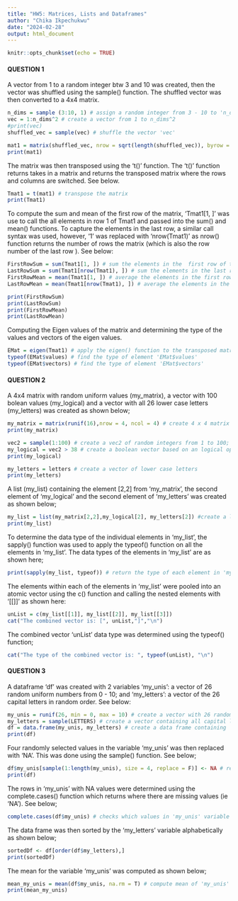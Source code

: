 ```yaml
---
title: "HW5: Matrices, Lists and Dataframes"
author: "Chika Ikpechukwu"
date: "2024-02-28"
output: html_document
---
```


```r
knitr::opts_chunk$set(echo = TRUE)
```



#### **QUESTION 1**

A vector from 1 to a random integer btw 3 and 10 was created, then the vector was shuffled using the sample() function. The shuffled vector was then converted to a 4x4 matrix. 
```r
n_dims = sample (3:10, 1) # assign a random integer from 3 - 10 to 'n_dims'
vec = 1:n_dims^2 # create a vector from 1 to n_dims^2
#print(vec) 
shuffled_vec = sample(vec) # shuffle the vector 'vec'

mat1 = matrix(shuffled_vec, nrow = sqrt(length(shuffled_vec)), byrow = T) # create a matrix from the shuffled vector
print(mat1)

```


The matrix was then transposed using the 't()' function. The 't()' function returns takes in a matrix and returns the transposed matrix where the rows and columns are switched. See below. 

```r
Tmat1 = t(mat1) # transpose the matrix
print(Tmat1) 
```


To compute the sum and mean of the first row of the matrix, 'Tmat1[1, ]' was use to call the all elements in row 1 of Tmat1 and passed into the sum() and mean() functions. To capture the elements in the last row, a similar call syntax was used, however, '1' was replaced with 'nrow(Tmat1)' as nrow() function returns the number of rows the matrix (which is also the row number of the last row ). See below:

```r
FirstRowSum = sum(Tmat1[1, ]) # sum the elements in the  first row of the matrix
LastRowSum = sum(Tmat1[nrow(Tmat1), ]) # sum the elements in the last row of the matrix
FirstRowMean = mean(Tmat1[1, ]) # average the elements in the first row of the matrix
LastRowMean = mean(Tmat1[nrow(Tmat1), ]) # average the elements in the last row
```

```r
print(FirstRowSum)
print(LastRowSum)
print(FirstRowMean)
print(LastRowMean)
```

Computing the Eigen values of the matrix and determining the type of the values and vectors of the eigen values. 

```r
EMat = eigen(Tmat1) # apply the eigen() function to the transposed matrix
typeof(EMat$values) # find the type of element 'EMat$values'
typeof(EMat$vectors) # find the type of element 'EMat$vectors'
```




#### **QUESTION 2**

A 4x4 matrix with random uniform values (my_matrix), a vector with 100 bolean values (my_logical) and a vector with all 26 lower case letters (my_letters) was created as shown below; 

```r
my_matrix = matrix(runif(16),nrow = 4, ncol = 4) # create 4 x 4 matrix of random uniform values
print(my_matrix)

vec2 = sample(1:100) # create a vec2 of random integers from 1 to 100; note this is shuffled due to the sample() function
my_logical = vec2 > 38 # create a boolean vector based on an logical operation
print(my_logical)

my_letters = letters # create a vector of lower case letters
print(my_letters)
```


A list (my_list) containing the element [2,2] from 'my_matrix', the second element of 'my_logical' and the second element of 'my_letters' was created as shown below;

```r
my_list = list(my_matrix[2,2],my_logical[2], my_letters[2]) #create a list consisting of the element in row 2, col 2 of 'my_matrix', second element in 'my_logical' and second element in 'my_letters'
print(my_list)
```


To determine the data type of the individual elements in 'my_list', the sapply() function was used to apply the typeof() function on all the elements in 'my_list'. The data types of the elements in 'my_list' are as shown here;

```r
print(sapply(my_list, typeof)) # return the type of each element in 'my_list'

```

The elements within each of the elements in 'my_list' were pooled into an atomic vector using the c() function and calling the nested elements with '[[]]' as shown here: 

```r
unList = c(my_list[[1]], my_list[[2]], my_list[[3]])
cat("The combined vector is: [", unList,"]","\n")
```


The combined vector 'unList' data type was determined using the typeof() function;
```r
cat("The type of the combined vector is: ", typeof(unList), "\n")

```





#### **QUESTION 3**

A dataframe 'df' was created with 2 variables 'my_unis':  a vector of 26 random uniform numbers from 0 - 10; and 'my_letters': a vector of the 26 capital letters in random order. See below:

```r

my_unis = runif(26, min = 0, max = 10) # create a vector with 26 random uniform numbers from 0 - 10
my_letters = sample(LETTERS) # create a vector containing all capital letters in a random order
df = data.frame(my_unis, my_letters) # create a data frame containing 'my_unis' and 'my_letters'
print(df)
```

Four randomly selected values in the variable 'my_unis' was then replaced with 'NA'. This was done using the sample() function. See below;

```r
df$my_unis[sample(1:length(my_unis), size = 4, replace = F)] <- NA # replace the values in 4 randomly selected rows on 'my_unis' variable to NA
print(df)
```

The rows in 'my_unis' with NA values were determined using the complete.cases() function which returns where there are missing values (ie 'NA'). See below;

```r
complete.cases(df$my_unis) # checks which values in 'my_unis' variable are NAs
```

The data frame was then sorted by the 'my_letters' variable alphabetically as shown below;

```r
sortedDf <- df[order(df$my_letters),]
print(sortedDf)
```

The mean for the variable 'my_unis' was computed as shown below;

```r
mean_my_unis = mean(df$my_unis, na.rm = T) # compute mean of 'my_unis' variable ignoring 'NA' values
print(mean_my_unis)

```